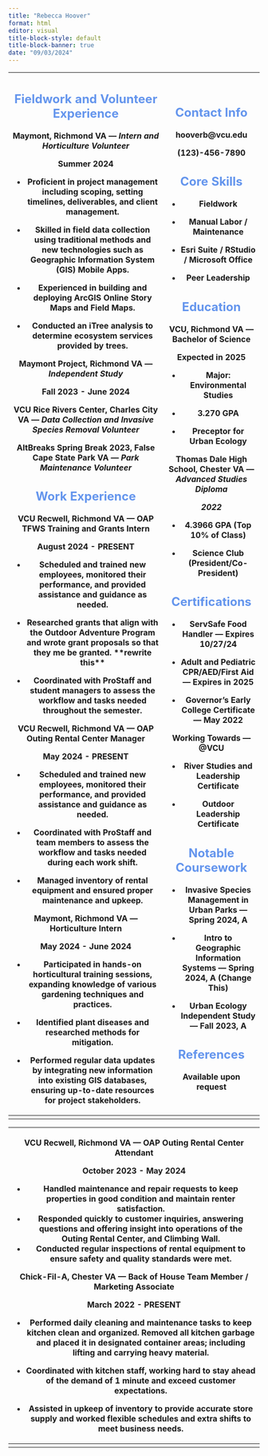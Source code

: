 ```yaml
---
title: "Rebecca Hoover"
format: html
editor: visual
title-block-style: default
title-block-banner: true
date: "09/03/2024"
---
```


+--------------------------------------------------------------------------------------------------------------------------------------------------------+---------------------------------------------------------------------------------------------+
| ## Fieldwork and Volunteer Experience {#sec-fieldwork-and-volunteer-experience- .illustration style="color: cornflowerblue"}                           | ## Contact Info {#sec-contact-info .illustration style="color: cornflowerblue"}             |
|                                                                                                                                                        |                                                                                             |
| **Maymont, Richmond VA — *Intern and Horticulture Volunteer***                                                                                         | hooverb\@vcu.edu                                                                            |
|                                                                                                                                                        |                                                                                             |
| Summer 2024                                                                                                                                            | (123)-456-7890                                                                              |
|                                                                                                                                                        |                                                                                             |
| -   Proficient in project management including scoping, setting timelines, deliverables, and client management.                                        | ## Core Skills {#sec-core-skills .illustration style="color: cornflowerblue"}               |
|                                                                                                                                                        |                                                                                             |
| -   Skilled in field data collection using traditional methods and new technologies such as Geographic Information System (GIS) Mobile Apps.           | -   Fieldwork                                                                               |
|                                                                                                                                                        |                                                                                             |
| -   Experienced in building and deploying ArcGIS Online Story Maps and Field Maps.                                                                     | -   Manual Labor / Maintenance                                                              |
|                                                                                                                                                        |                                                                                             |
| -   Conducted an iTree analysis to determine ecosystem services provided by trees.                                                                     | -   Esri Suite / RStudio / Microsoft Office                                                 |
|                                                                                                                                                        |                                                                                             |
| **Maymont Project, Richmond VA — *Independent Study***                                                                                                 | -   Peer Leadership\                                                                        |
|                                                                                                                                                        |                                                                                             |
| Fall 2023 - June 2024                                                                                                                                  | ## Education {#sec-education .illustration style="color: cornflowerblue"}                   |
|                                                                                                                                                        |                                                                                             |
| **VCU** **Rice Rivers Center, Charles City VA — *Data Collection and Invasive Species Removal Volunteer***                                             | **VCU, Richmond VA — Bachelor of Science**                                                  |
|                                                                                                                                                        |                                                                                             |
| **AltBreaks Spring Break 2023, False Cape State Park VA — *Park Maintenance Volunteer***                                                               | **Expected in 2025**                                                                        |
|                                                                                                                                                        |                                                                                             |
| ## Work Experience {#sec-work-experience .illustration style="color: cornflowerblue"}                                                                  | -   Major: Environmental Studies                                                            |
|                                                                                                                                                        |                                                                                             |
| **VCU Recwell, Richmond VA — OAP TFWS Training and Grants Intern**                                                                                     | -   3.270 GPA                                                                               |
|                                                                                                                                                        |                                                                                             |
| August 2024 - PRESENT                                                                                                                                  | -   Preceptor for Urban Ecology                                                             |
|                                                                                                                                                        |                                                                                             |
| -   Scheduled and trained new employees, monitored their performance, and provided assistance and guidance as needed.                                  | **Thomas Dale High School, Chester VA — *Advanced Studies Diploma***                        |
|                                                                                                                                                        |                                                                                             |
| -   Researched grants that align with the Outdoor Adventure Program and wrote grant proposals so that they me be granted. \*\*rewrite this\*\*         | ***2022***                                                                                  |
|                                                                                                                                                        |                                                                                             |
| -   Coordinated with ProStaff and student managers to assess the workflow and tasks needed throughout the semester.                                    | -   4.3966 GPA (Top 10% of Class)                                                           |
|                                                                                                                                                        |                                                                                             |
| **VCU Recwell, Richmond VA — OAP Outing Rental Center Manager**                                                                                        | -   Science Club (President/Co-President)\                                                  |
|                                                                                                                                                        |                                                                                             |
| May 2024 - PRESENT                                                                                                                                     | ## Certifications {#sec-certifications .illustration style="color: cornflowerblue"}         |
|                                                                                                                                                        |                                                                                             |
| -   Scheduled and trained new employees, monitored their performance, and provided assistance and guidance as needed.                                  | -   ServSafe Food Handler — Expires 10/27/24                                                |
|                                                                                                                                                        |                                                                                             |
| -   Coordinated with ProStaff and team members to assess the workflow and tasks needed during each work shift.                                         | -   Adult and Pediatric CPR/AED/First Aid— Expires in 2025                                  |
|                                                                                                                                                        |                                                                                             |
| -   Managed inventory of rental equipment and ensured proper maintenance and upkeep.                                                                   | -   Governor's Early College Certificate — May 2022                                         |
|                                                                                                                                                        |                                                                                             |
| **Maymont, Richmond VA — Horticulture Intern**                                                                                                         | Working Towards — \@VCU                                                                     |
|                                                                                                                                                        |                                                                                             |
| **May 2024 - June 2024**                                                                                                                               | -   River Studies and Leadership Certificate                                                |
|                                                                                                                                                        |                                                                                             |
| -   Participated in hands-on horticultural training sessions, expanding knowledge of various gardening techniques and practices.                       | -   Outdoor Leadership Certificate\                                                         |
|                                                                                                                                                        |                                                                                             |
| -   Identified plant diseases and researched methods for mitigation.                                                                                   | ## Notable Coursework {#sec-notable-coursework .illustration style="color: cornflowerblue"} |
|                                                                                                                                                        |                                                                                             |
| -   Performed regular data updates by integrating new information into existing GIS databases, ensuring up-to-date resources for project stakeholders. | -   Invasive Species Management in Urban Parks — Spring 2024, A                             |
|                                                                                                                                                        |                                                                                             |
|                                                                                                                                                        | -   Intro to Geographic Information Systems — Spring 2024, A (Change This)                  |
|                                                                                                                                                        |                                                                                             |
|                                                                                                                                                        | -   Urban Ecology Independent Study — Fall 2023, A\                                         |
|                                                                                                                                                        |                                                                                             |
|                                                                                                                                                        | ## References {#sec-references .illustration style="color: cornflowerblue"}                 |
|                                                                                                                                                        |                                                                                             |
|                                                                                                                                                        | Available upon request                                                                      |
+========================================================================================================================================================+=============================================================================================+
|                                                                                                                                                        |                                                                                             |
+--------------------------------------------------------------------------------------------------------------------------------------------------------+---------------------------------------------------------------------------------------------+

+-----------------------------------------------------------------------------------------------------------------------------------------------------------------------------------------------------------------+
| **VCU Recwell, Richmond VA — OAP Outing Rental Center Attendant**                                                                                                                                               |
|                                                                                                                                                                                                                 |
| **October 2023 - May 2024**                                                                                                                                                                                     |
|                                                                                                                                                                                                                 |
| -   Handled maintenance and repair requests to keep properties in good condition and maintain renter satisfaction.                                                                                              |
| -   Responded quickly to customer inquiries, answering questions and offering insight into operations of the Outing Rental Center, and Climbing Wall.                                                           |
| -   Conducted regular inspections of rental equipment to ensure safety and quality standards were met.                                                                                                          |
|                                                                                                                                                                                                                 |
| **Chick-Fil-A, Chester VA — Back of House Team Member / Marketing Associate**                                                                                                                                   |
|                                                                                                                                                                                                                 |
| March 2022 - PRESENT                                                                                                                                                                                            |
|                                                                                                                                                                                                                 |
| -   Performed daily cleaning and maintenance tasks to keep kitchen clean and organized. Removed all kitchen garbage and placed it in designated container areas; including lifting and carrying heavy material. |
|                                                                                                                                                                                                                 |
| -   Coordinated with kitchen staff, working hard to stay ahead of the demand of 1 minute and exceed customer expectations.                                                                                      |
|                                                                                                                                                                                                                 |
| -   Assisted in upkeep of inventory to provide accurate store supply and worked flexible schedules and extra shifts to meet business needs.                                                                     |
+=================================================================================================================================================================================================================+
|                                                                                                                                                                                                                 |
+-----------------------------------------------------------------------------------------------------------------------------------------------------------------------------------------------------------------+
